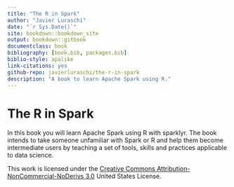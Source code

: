```yaml
--- 
title: "The R in Spark"
author: "Javier Luraschi"
date: "`r Sys.Date()`"
site: bookdown::bookdown_site
output: bookdown::gitbook
documentclass: book
bibliography: [book.bib, packages.bib]
biblio-style: apalike
link-citations: yes
github-repo: javierluraschi/the-r-in-spark
description: "A book to learn Apache Spark using R."
---
```


# The R in Spark {-}

In this book you will learn Apache Spark using R with sparklyr. The book intends to take someone unfamiliar with Spark or R and help them become intermediate users by teaching a set of tools, skills and practices applicable to data science.

This work is licensed under the [Creative Commons Attribution-NonCommercial-NoDerivs 3.0](http://creativecommons.org/licenses/by-nc-nd/3.0/us/) United States License.
